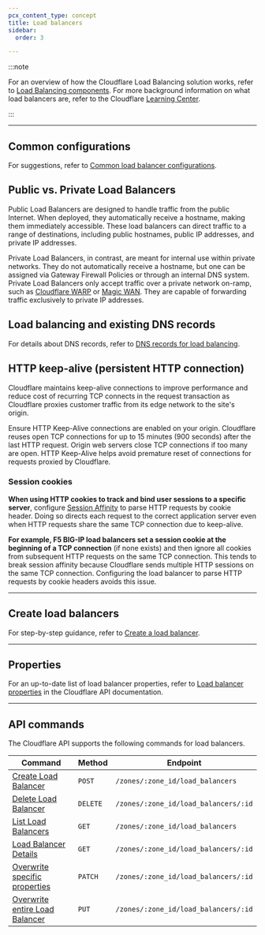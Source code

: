 ```yaml
---
pcx_content_type: concept
title: Load balancers
sidebar:
  order: 3

---
```



<Render file="load-balancer-definition" />

:::note

For an overview of how the Cloudflare Load Balancing solution works, refer to [Load Balancing components](/load-balancing/understand-basics/load-balancing-components/). For more background information on what load balancers are, refer to the Cloudflare [Learning Center](https://www.cloudflare.com/learning/performance/what-is-load-balancing/).

:::

***

## Common configurations

For suggestions, refer to [Common load balancer configurations](/load-balancing/load-balancers/common-configurations/).

## Public vs. Private Load Balancers

Public Load Balancers are designed to handle traffic from the public Internet. When deployed, they automatically receive a hostname, making them immediately accessible. These load balancers can direct traffic to a range of destinations, including public hostnames, public IP addresses, and private IP addresses.

Private Load Balancers, in contrast, are meant for internal use within private networks. They do not automatically receive a hostname, but one can be assigned via Gateway Firewall Policies or through an internal DNS system. Private Load Balancers only accept traffic over a private network on-ramp, such as [Cloudflare WARP](/warp-client/) or [Magic WAN](/magic-wan/). They are capable of forwarding traffic exclusively to private IP addresses.

## Load balancing and existing DNS records

For details about DNS records, refer to [DNS records for load balancing](/load-balancing/load-balancers/dns-records/).

## HTTP keep-alive (persistent HTTP connection)

Cloudflare maintains keep-alive connections to improve performance and reduce cost of recurring TCP connects in the request transaction as Cloudflare proxies customer traffic from its edge network to the site's origin.

Ensure HTTP Keep-Alive connections are enabled on your origin. Cloudflare reuses open TCP connections for up to 15 minutes (900 seconds) after the last HTTP request. Origin web servers close TCP connections if too many are open. HTTP Keep-Alive helps avoid premature reset of connections for requests proxied by Cloudflare.

### Session cookies

**When using HTTP cookies to track and bind user sessions to a specific server**, configure [Session Affinity](/load-balancing/understand-basics/session-affinity/) to parse HTTP requests by cookie header. Doing so directs each request to the correct application server even when HTTP requests share the same TCP connection due to keep-alive.

**For example, F5 BIG-IP load balancers set a session cookie at the beginning of a TCP connection** (if none exists) and then ignore all cookies from subsequent HTTP requests on the same TCP connection. This tends to break session affinity because Cloudflare sends multiple HTTP sessions on the same TCP connection. Configuring the load balancer to parse HTTP requests by cookie headers avoids this issue.

***

## Create load balancers

For step-by-step guidance, refer to [Create a load balancer](/load-balancing/load-balancers/create-load-balancer/).

***

## Properties

For an up-to-date list of load balancer properties, refer to [Load balancer properties](/api/resources/load_balancers/methods/get/) in the Cloudflare API documentation.

***

## API commands

The Cloudflare API supports the following commands for load balancers.

| Command                                                                               | Method   | Endpoint                             |
| ------------------------------------------------------------------------------------- | -------- | ------------------------------------ |
| [Create Load Balancer](/api/resources/load_balancers/methods/create/)           | `POST`   | `/zones/:zone_id/load_balancers`     |
| [Delete Load Balancer](/api/resources/load_balancers/methods/delete/)           | `DELETE` | `/zones/:zone_id/load_balancers/:id` |
| [List Load Balancers](/api/resources/load_balancers/methods/list/)             | `GET`    | `/zones/:zone_id/load_balancers`     |
| [Load Balancer Details](/api/resources/load_balancers/methods/get/)         | `GET`    | `/zones/:zone_id/load_balancers/:id` |
| [Overwrite specific properties](/api/resources/load_balancers/methods/edit/)   | `PATCH`  | `/zones/:zone_id/load_balancers/:id` |
| [Overwrite entire Load Balancer](/api/resources/load_balancers/methods/update/) | `PUT`    | `/zones/:zone_id/load_balancers/:id` |
